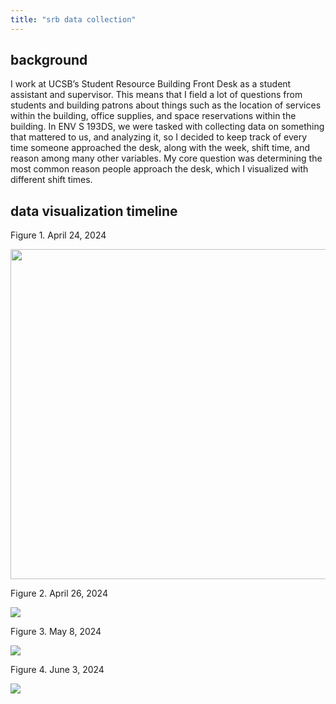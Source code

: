 ```yaml
---
title: "srb data collection"
---
```


## background

I work at UCSB's Student Resource Building Front Desk as a student assistant and supervisor. This means that I field a lot of questions from students and building patrons about things such as the location of services within the building, office supplies, and space reservations within the building. In ENV S 193DS, we were tasked with collecting data on something that mattered to us, and analyzing it, so I decided to keep track of every time someone approached the desk, along with the week, shift time, and reason among many other variables. My core question was determining the most common reason people approach the desk, which I visualized with different shift times.

## data visualization timeline

Figure 1. April 24, 2024

![](images/Screenshot%202024-06-04%20221333.png){fig-align="left" width="528"}

Figure 2. April 26, 2024

![](images/Screenshot%202024-04-26%20174019.png){fig-align="left"}

Figure 3. May 8, 2024

![](images/Screenshot%202024-05-08%20220535.png){fig-align="left"}

Figure 4. June 3, 2024

![](images/Screenshot 2024-06-04 222642.png){fig-align="left"}
